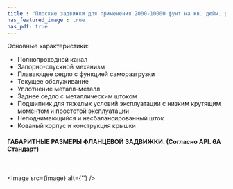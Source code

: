 ```yaml
---
title : "Плоские задвижки для применения 2000-10000 фунт на кв. дюйм. рабочее давление"
has_featured_image : true
has_pdf: true
---
```


Основные характеристики:

* Полнопроходной канал
* Запорно-спускной механизм
* Плавающее седло с функцией саморазгрузки
* Текущее обслуживание
* Уплотнение металл-металл
* Заднее седло с металлическим штоком
* Подшипник для тяжелых условий эксплуатации с низким крутящим моментом и простотой эксплуатации
* Неподнимающийся и несбалансированный шток
* Кованый корпус и конструкция крышки

#### ГАБАРИТНЫЕ РАЗМЕРЫ ФЛАНЦЕВОЙ ЗАДВИЖКИ. (Согласно API. 6А Стандарт)

<br />

<Image src={image} alt={''} />